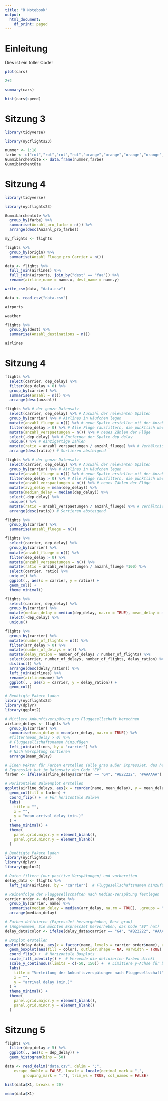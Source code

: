 ```yaml
---
title: "R Notebook"
output:
  html_document:
    df_print: paged
---
```


# Einleitung

Dies ist ein toller Code!

```r
plot(cars)
```

```r
2+2
```

```r
summary(cars)
```
```r
hist(cars$speed)
```

# Sitzung 3

```r
library(tidyverse)
```

```r
library(nycflights23)
```
















```r
nummer <- 1:18
farbe <- c("rot","rot","rot","rot","orange","orange","orange","orange","grün","grün","grün","grün","dunkelrot","dunkelrot","rot","dunkelrot","gelb","gelb")
Gummibärchentüte <- data.frame(nummer,farbe)
Gummibärchentüte
```

# Sitzung 4

```r
library(tidyverse)
```
```r
library(nycflights23)
```


```r
Gummibärchentüte %>%
  group_by(farbe) %>%
  summarise(Anzahl_pro_farbe = n()) %>%
  arrange(desc(Anzahl_pro_farbe))
```

```r
my_flights <- flights
```

```r
flights %>%
  group_by(origin) %>%
  summarise(Anzahl_Fluege_pro_Carrier = n())
```

```r
data <- flights %>%
  full_join(airlines) %>%
  full_join(airports, join_by("dest" == "faa")) %>%
  rename(airline_name = name.x, dest_name = name.y) 
```

```r
write_csv(data, "data.csv")
```

```r
data <- read_csv("data.csv")
```


```r
airports
```

```r
weather
```


```r
flights %>%
  group_by(dest) %>%
  summarise(Anzahl_destinations = n())
```


```r
airlines
```

# Sitzung 4

```r
flights %>%
  select(carrier, dep_delay) %>%
  filter(dep_delay > 0) %>%
  group_by(carrier) %>%
  summarise(anzahl = n()) %>%
  arrange(desc(anzahl))
```

```r
flights %>% # der ganze Datensatz
  select(carrier, dep_delay) %>% # Auswahl der relevanten Spalten
  group_by(carrier) %>% # Airlines in Häufchen legen
  mutate(anzahl_fluege = n()) %>% # neue Spalte erstellen mit der Anzahl Flüge pro Häufchen (Airline)
  filter(dep_delay > 0) %>% # Alle Flüge rausfiltern, die pünktlich waren
  mutate(anzahl_verspaetungen = n()) %>% # neues Zählen der Flüge
  select(-dep_delay) %>% # Entfernen der Spalte dep_delay
  unique() %>% # einzigartige Zahlen
  mutate(ratio = anzahl_verspaetungen / anzahl_fluege) %>% # Verhältnis unpünktlicher Flüge zu allen Flügen
  arrange(desc(ratio)) # Sortieren absteigend
```

```r
flights %>% # der ganze Datensatz
  select(carrier, dep_delay) %>% # Auswahl der relevanten Spalten
  group_by(carrier) %>% # Airlines in Häufchen legen
  mutate(anzahl_fluege = n()) %>% # neue Spalte erstellen mit der Anzahl Flüge pro Häufchen (Airline)
  filter(dep_delay > 0) %>% # Alle Flüge rausfiltern, die pünktlich waren
  mutate(anzahl_verspaetungen = n()) %>% # neues Zählen der Flüge
  mutate(avg_delay = mean(dep_delay)) %>%
  mutate(median_delay = median(dep_delay)) %>%
  select(-dep_delay) %>%
  unique() %>%
  mutate(ratio = anzahl_verspaetungen / anzahl_fluege) %>% # Verhältnis unpünktlicher Flüge zu allen Flügen
  arrange(desc(ratio)) # Sortieren absteigend

```








```r
flights %>%
  group_by(carrier) %>%
  summarise(anzahl_fluege = n())
```





















```r
flights %>%
  select(carrier, dep_delay) %>%
  group_by(carrier) %>%
  mutate(anzahl_fluege = n()) %>%
  filter(dep_delay > 0) %>%
  mutate(anzahl_verspaetungen = n()) %>%
  mutate(ratio = anzahl_verspaetungen / anzahl_fluege *100) %>%
  select(carrier, ratio) %>%
  unique() %>%
  ggplot(., aes(x = carrier, y = ratio)) +
  geom_col() + 
  theme_minimal()
```


```r
flights %>%
  select(carrier, dep_delay) %>%
  group_by(carrier) %>%
  mutate(median_delay = median(dep_delay, na.rm = TRUE), mean_delay = mean(dep_delay, na.rm = TRUE), max_delay = max(dep_delay, na.rm = TRUE)) %>%
  select(-dep_delay) %>%
  unique()
```










```r
flights %>%
  group_by(carrier) %>%
  mutate(number_of_flights = n()) %>%
  filter(arr_delay > 0) %>%
  mutate(number_of_delays = n()) %>%
  mutate(delay_ration = number_of_delays / number_of_flights) %>%
  select(carrier, number_of_delays, number_of_flights, delay_ration) %>%
  distinct() %>%
  arrange(desc(delay_ration)) %>%
  left_join(airlines) %>%
  rename(airline=name) %>%
  ggplot(. , aes(x = carrier, y = delay_ration)) +
  geom_col()

```

```r
# Benötigte Pakete laden
library(nycflights23)
library(dplyr)
library(ggplot2)

# Mittlere Ankunftsverspätung pro Fluggesellschaft berechnen
airline_delays <- flights %>%
  group_by(carrier) %>%
  summarise(mean_delay = mean(arr_delay, na.rm = TRUE)) %>%
  #filter(mean_delay > 0) %>%
  # Fluggesellschaftsnamen hinzufügen
  left_join(airlines, by = "carrier") %>%
  # Nach Verspätung sortieren
  arrange(mean_delay)

# Einen Vektor für Farben erstellen (alle grau außer ExpressJet, das hervorgehoben wird)
# ExpressJet hat im Datensatz den Code "EV"
farben <- ifelse(airline_delays$carrier == "G4", "#B22222", "#AAAAAA")

# Horizontalen Balkenplot erstellen
ggplot(airline_delays, aes(x = reorder(name, mean_delay), y = mean_delay)) +
  geom_col(fill = farben) +
  coord_flip() +  # Für horizontale Balken
  labs(
    title = "",
    x = "",
    y = "mean arrival delay (min.)"
  ) +
  theme_minimal() +
  theme(
    panel.grid.major.y = element_blank(),
    panel.grid.minor.y = element_blank()
  )
```


```r
# Benötigte Pakete laden
library(nycflights23)
library(dplyr)
library(ggplot2)

# Daten filtern (nur positive Verspätungen) und vorbereiten
delay_data <- flights %>%
  left_join(airlines, by = "carrier")  # Fluggesellschaftsnamen hinzufügen

# Reihenfolge der Fluggesellschaften nach Median-Verspätung festlegen
carrier_order <- delay_data %>%
  group_by(carrier, name) %>%
  summarise(median_delay = median(arr_delay, na.rm = TRUE), .groups = "drop") %>%
  arrange(median_delay)

# Farben definieren (ExpressJet hervorgehoben, Rest grau)
# (Angenommen, Sie möchten ExpressJet hervorheben, das Code "EV" hat)
delay_data$color <- ifelse(delay_data$carrier == "G4", "#B22222", "#AAAAAA")

# Boxplot erstellen
ggplot(delay_data, aes(x = factor(name, levels = carrier_order$name), y = arr_delay)) +
  geom_boxplot(aes(fill = color), outlier.shape = NA, varwidth = TRUE) +  # outlier.shape = NA entfernt Ausreißer für bessere Lesbarkeit
  coord_flip() +  # Horizontale Boxplots
  scale_fill_identity() +  # Verwende die definierten Farben direkt
  scale_y_continuous(limits = c(-50, 150)) +  # Limitiere y-Achse für bessere Lesbarkeit
  labs(
    title = "Verteilung der Ankunftsverspätungen nach Fluggesellschaft",
    x = "",
    y = "arrival delay (min.)"
  ) +
  theme_minimal() +
  theme(
    panel.grid.major.y = element_blank(),
    panel.grid.minor.y = element_blank()
  )
```

# Sitzung 5

```r
flights %>%
  filter(dep_delay > 5) %>%
  ggplot(., aes(x = dep_delay)) +
  geom_histogram(bins = 50)
```

```r
data <- read_delim("data.csv", delim = ";", 
    escape_double = FALSE, locale = locale(decimal_mark = ",", 
        grouping_mark = "."), trim_ws = TRUE, col_names = FALSE)
```


```r
hist(data$X1, breaks = 20)
```

```r
mean(data$X1)
```











